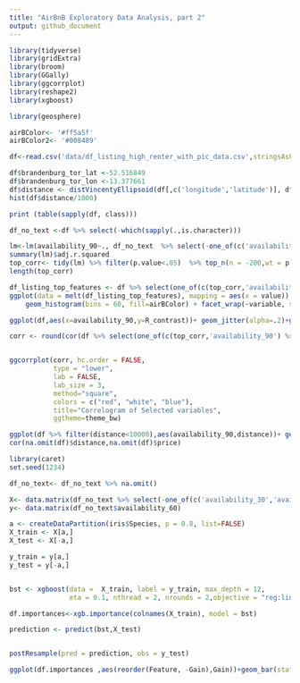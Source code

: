 ```yaml
---
title: "AirBnB Exploratory Data Analysis, part 2"
output: github_document
---
```



```r

library(tidyverse)
library(gridExtra)
library(broom)
library(GGally)
library(ggcorrplot)
library(reshape2)
library(xgboost)

library(geosphere)

airBColor<- '#ff5a5f'
airBColor2<- '#008489'
```

```r
df<-read.csv('data/df_listing_high_renter_with_pic_data.csv',stringsAsFactors = FALSE)
```

```r
df$brandenburg_tor_lat <-52.516849
df$brandenburg_tor_lon <-13.377661
df$distance <- distVincentyEllipsoid(df[,c('longitude','latitude')], df[,c('brandenburg_tor_lon','brandenburg_tor_lat')])
hist(df$distance/1000)
```


```r
print (table(sapply(df, class)))

df_no_text <-df %>% select(-which(sapply(.,is.character))) 


```


```r

lm<-lm(availability_90~., df_no_text  %>% select(-one_of(c('availability_30','availability_60'))))
summary(lm)$adj.r.squared
top_corr<- tidy(lm) %>% filter(p.value<.05)  %>% top_n(n = -200,wt = p.value) %>% arrange(p.value) %>% pull(term)
length(top_corr)
```

```r
df_listing_top_features <- df %>% select(one_of(c(top_corr,'availability_90')))
ggplot(data = melt(df_listing_top_features), mapping = aes(x = value)) + 
    geom_histogram(bins = 60, fill=airBColor) + facet_wrap(~variable, scales = 'free')
```

```r
ggplot(df,aes(x=availability_90,y=R_contrast))+ geom_jitter(alpha=.2)+geom_smooth(method ='lm')
```

```r
corr <- round(cor(df %>% select(one_of(c(top_corr,'availability_90') %>% na.omit() ))),3)


ggcorrplot(corr, hc.order = FALSE, 
           type = "lower", 
           lab = FALSE, 
           lab_size = 3, 
           method="square", 
           colors = c("red", "white", "blue"), 
           title="Correlogram of Selected variables", 
           ggtheme=theme_bw)
```
```r
ggplot(df %>% filter(distance<10000),aes(availability_90,distance))+ geom_point(alpha=.2,color=airBColor2)+geom_smooth()
cor(na.omit(df)$distance,na.omit(df)$price)
```

```r
library(caret)
set.seed(1234)

df_no_text<- df_no_text %>% na.omit()

X<- data.matrix(df_no_text %>% select(-one_of(c('availability_30','availability_90','availability_365','availability_60','availability_90'))))
y<- data.matrix(df_no_text$availability_60)

a <- createDataPartition(iris$Species, p = 0.8, list=FALSE)
X_train <- X[a,]
X_test <- X[-a,]

y_train = y[a,]
y_test = y[-a,]


bst <- xgboost(data =  X_train, label = y_train, max_depth = 12, 
               eta = 0.1, nthread = 2, nrounds = 2,objective = "reg:linear")

df.importances<-xgb.importance(colnames(X_train), model = bst)

prediction <- predict(bst,X_test)


postResample(pred = prediction, obs = y_test)
```

```r

ggplot(df.importances ,aes(reorder(Feature, -Gain),Gain))+geom_bar(stat = 'identity',fill=airBColor2)+theme(axis.text.x=element_text(angle=90,hjust=1)) 
```


